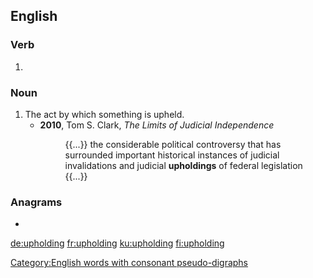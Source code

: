 ==English==

===Verb===
{{head|en|present participle}}

# {{present participle of|uphold|lang=en|nocat=1}}

===Noun===
{{en-noun}}

# The act by which something is upheld.
#* '''2010''', Tom S. Clark, ''The Limits of Judicial Independence''
#*: {{...}} the considerable political controversy that has surrounded important historical instances of judicial invalidations and judicial '''upholdings''' of federal legislation {{...}}

===Anagrams===
* {{l|en|holding up}}

[[Category:English words with consonant pseudo-digraphs]]

[[de:upholding]]
[[fr:upholding]]
[[ku:upholding]]
[[fi:upholding]]